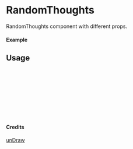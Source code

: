 
<Meta of={RandomThoughts} title="unDraw/RandomThoughts" />

# RandomThoughts

RandomThoughts component with different props.

#### Example

<Canvas of={RandomThoughts.Primary} />

## Usage

```ts
import { RandomThoughts } from "yadl-ui";

const Example = () => {
  return (
      <RandomThoughts />
  );
};

export default Example;
```

#### Credits
[unDraw](https://undraw.co/illustrations)
